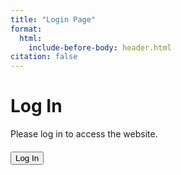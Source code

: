 ```yaml
---
title: "Login Page"
format:
  html:
    include-before-body: header.html
citation: false
---
```

  
# Log In

Please log in to access the website.

<div id="netlify-login-button" style="margin-top: 20px;">
  <button onclick="netlifyIdentity.open();">Log In</button>
</div>

<!-- Placeholder for showing logged-in user info -->
<div id="logged-in-info" style="margin-top: 20px;"></div>

<script>
  document.addEventListener('DOMContentLoaded', function () {
    if (window.netlifyIdentity && window.netlifyIdentity.currentUser()) {
      document.getElementById('logged-in-info').innerText = 'You are logged in.';
    } else {
      document.getElementById('logged-in-info').innerText = 'You are not logged in.';
    }
  });
</script>
